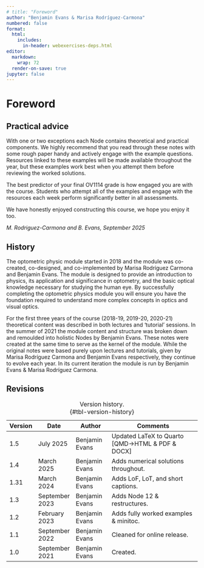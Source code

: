 ```yaml
---
# title: "Foreword"
author: "Benjamin Evans & Marisa Rodríguez-Carmona"
numbered: false
format: 
  html:
    includes:
      in-header: webexercises-deps.html
editor:
  markdown:
    wrap: 72
  render-on-save: true
jupyter: false
---
```


# Foreword {.unnumbered}

## Practical advice {.unnumbered}

With one or two exceptions each Node contains theoretical and practical components. We highly recommend that you read through these notes with some rough paper handy and actively engage with the example questions. Resources linked to these examples will be made available throughout the year, but these examples
work best when you attempt them before reviewing the worked solutions.

The best predictor of your final OV1114 grade is how engaged you are with the course. Students who attempt all of the examples and engage with the resources each week perform significantly better in all assessments.

We have honestly enjoyed constructing this course, we hope you enjoy it too.

_M. Rodriguez-Carmona and B. Evans, September 2025_

## History {.unnumbered}

The optometric physic module started in 2018 and the module was co-created, co-designed, and co-implemented by Marisa Rodríguez Carmona and Benjamin Evans. The module is designed to provide an introduction to physics, its application and significance in optometry, and the basic optical knowledge necessary for studying the human eye. By successfully completing the optometric physics module you will ensure you have the foundation required to understand more complex concepts in optics and visual optics.

For the first three years of the course (2018-19, 2019-20, 2020-21) theoretical content was described in both lectures and ‘tutorial’ sessions. In the summer of 2021 the module content and structure was broken down and remoulded into holistic Nodes by Benjamin Evans. These notes were created at the same time to serve as the kernel of the module. While the original notes were based purely upon lectures and tutorials, given by Marisa Rodríguez Carmona and Benjamin Evans respectively, they continue to evolve each year. In its current iteration the module is run by Benjamin Evans & Marisa Rodríguez Carmona.

## Revisions {.unnumbered}

::: {.table-scroll}
| Version | Date           | Author         | Comments                                 |
|---------|----------------|----------------|------------------------------------------|
| 1.5     | July 2025      | Benjamin Evans | Updated LaTeX to Quarto [QMD→HTML & PDF & DOCX]|
| 1.4     | March 2025     | Benjamin Evans | Adds numerical solutions throughout.     |
| 1.31    | March 2024     | Benjamin Evans | Adds LoF, LoT, and short captions.       |
| 1.3     | September 2023 | Benjamin Evans | Adds Node 12 & restructures.             |
| 1.2     | February 2023  | Benjamin Evans | Adds fully worked examples & minitoc.    |
| 1.1     | September 2022 | Benjamin Evans | Cleaned for online release.              |
| 1.0     | September 2021 | Benjamin Evans | Created.                                 |
: Version history.  
{#tbl-version-history}
:::
